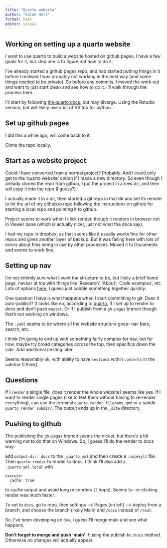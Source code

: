 ```yaml
---
title: "Quarto website"
author: "Galen Holt"
format: html
editor: visual
---
```


## Working on setting up a quarto website

I want to use quarto to build a website hosted on github pages. I have a few goals for it, but step one is to figure out how to do it.

I've already started a github pages repo, and had started putting things in it before I realised I was probably not working in the best way (and some things needed to be private). So before any commits, I moved the work out and want to just start clean and see how to do it. I'll walk through the process here.

I'll start by following [the quarto docs](https://quarto.org/docs/websites/), but may diverge. Using the Rstudio version, but will likely use a bit of VS too for python.

## Set up github pages

I did this a while ago, will come back to it.

Clone the repo locally.

## Start as a website project

Could I have converted from a normal project? Probably. And I could only get to the 'quarto website' option if I made a new directory. So even though I already cloned the repo from github, I put the project in a new dir, and then will copy it into the repo (I guess?).

I actually made it in a dir, then started a git repo in that dir and set its remote to hit the url of my github.io repo following the instructions on github for starting a local repo and pointing it to github.

Project seems to work when I click render, though it renders in browser not in Viewer pane (which is actually nicer, just not what the docs say).

I had my repo in dropbox, as that seems like it usually works fine for other repos and gives another layer of backup. But it was failing here with lots of errors about files being in use by other processes. Moved it to Documents and seems to work fine.

## Setting up nav

I'm not entirely sure what I want the structure to be, but likely a brief home page, navbar at top with things like 'Research', 'About', 'Code examples', etc. Lots of options [here](https://quarto.org/docs/websites/website-navigation.html), I guess just cobble something together quickly.

One question I have is what happens when I start committing to git. Does it auto-publish? It looks like no, according to [quarto](https://quarto.org/docs/publishing/github-pages.html), if I set up to render to docs and don't push `master`. Or if I publish from a `gh-pages` branch though that's not working on windows.

The `.yaml` seems to be where all the website structure goes- nav bars, search, etc.

I think I'm going to end up with something fairly complex for nav, but for now, maybe try broad categories across the top, then specifics down the side. Add additional nesting later.

Seems reasonably ok, with ability to have `section`s within `contents` in the sidebar (I think).

## Questions

If I `render` a single file, does it render the whole website? seems like yes. If I want to render single pages (like to test them without having to re-render everything), can use the terminal `quarto render filename.qmd` or a subdir `quarto render subdir/`. The output ends up in the `_site` directory.

## Pushing to github

The publishing the `gh-pages` branch seems the nicest, but there's a bit warning not to do that on Windows. So, I guess I'll do the render to docs way.

add `output-dir: docs` to the `_quarto.yml` and then create a `.nojekyll` file. Then `quarto render` to render to docs. I think I'll also add a `_quarto.yml.local` with

    execute:
      cache: true

to cache output and avoid long re-renders ( I hope). Seems to- re-clicking render was much faster.

To set to `docs`, go to repo, then settings --\> Pages (on left) --\> deploy from a branch, and choose the branch (likely Main) and `/docs` instead of `/root`.

So, I've been developing on `dev`, I guess I'll merge main and see what happens.

**Don't forget to merge and push 'main'** if using the publish to `/docs` method. Otherwise no changes will actually appear.
